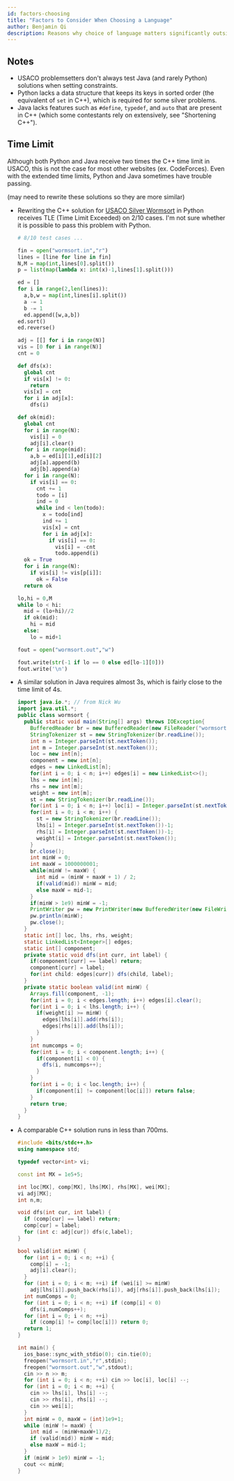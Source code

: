 ```yaml
---
id: factors-choosing
title: "Factors to Consider When Choosing a Language"
author: Benjamin Qi
description: Reasons why choice of language matters significantly outside of USACO Bronze.
---
```


## Notes

 - USACO problemsetters don't always test Java (and rarely Python) solutions when setting constraints.
 - Python lacks a data structure that keeps its keys in sorted order (the equivalent of `set` in C++), which is required for some silver problems.
 - Java lacks features such as `#define`, `typedef`, and `auto` that are present in C++ (which some contestants rely on extensively, see "Shortening C++"). 

## Time Limit

Although both Python and Java receive two times the C++ time limit in USACO, this is not the case for most other websites (ex. CodeForces). Even with the extended time limits, Python and Java sometimes have trouble passing.

(may need to rewrite these solutions so they are more similar)

  - Rewriting the C++ solution for [USACO Silver Wormsort](http://www.usaco.org/index.php?page=viewproblem2&cpid=992) in Python receives TLE (Time Limit Exceeded) on 2/10 cases. I'm not sure whether it is possible to pass this problem with Python.

    <spoiler title="Python3 8/10 Solution">

    ```py
    # 8/10 test cases ...

    fin = open("wormsort.in","r")
    lines = [line for line in fin]
    N,M = map(int,lines[0].split())
    p = list(map(lambda x: int(x)-1,lines[1].split()))

    ed = []
    for i in range(2,len(lines)):
      a,b,w = map(int,lines[i].split())
      a -= 1
      b -= 1
      ed.append([w,a,b])
    ed.sort()
    ed.reverse()

    adj = [[] for i in range(N)]
    vis = [0 for i in range(N)]
    cnt = 0

    def dfs(x):
      global cnt
      if vis[x] != 0:
        return
      vis[x] = cnt
      for i in adj[x]:
        dfs(i)

    def ok(mid):
      global cnt
      for i in range(N):
        vis[i] = 0
        adj[i].clear()
      for i in range(mid):
        a,b = ed[i][1],ed[i][2]
        adj[a].append(b)
        adj[b].append(a)
      for i in range(N):
        if vis[i] == 0:
          cnt += 1
          todo = [i]
          ind = 0
          while ind < len(todo):
            x = todo[ind] 
            ind += 1
            vis[x] = cnt
            for i in adj[x]:
              if vis[i] == 0:
                vis[i] = -cnt
                todo.append(i)
      ok = True
      for i in range(N):
        if vis[i] != vis[p[i]]:
          ok = False
      return ok

    lo,hi = 0,M
    while lo < hi:
      mid = (lo+hi)//2
      if ok(mid):
        hi = mid
      else:
        lo = mid+1

    fout = open("wormsort.out","w")

    fout.write(str(-1 if lo == 0 else ed[lo-1][0]))
    fout.write('\n')
    ```

    </spoiler>

  - A similar solution in Java requires almost 3s, which is fairly close to the time limit of 4s.

    <spoiler title="Java Solution">

    ```java
    import java.io.*; // from Nick Wu
    import java.util.*;
    public class wormsort {
      public static void main(String[] args) throws IOException{
        BufferedReader br = new BufferedReader(new FileReader("wormsort.in"));
        StringTokenizer st = new StringTokenizer(br.readLine());
        int n = Integer.parseInt(st.nextToken());
        int m = Integer.parseInt(st.nextToken());
        loc = new int[n];
        component = new int[n];
        edges = new LinkedList[n];
        for(int i = 0; i < n; i++) edges[i] = new LinkedList<>();
        lhs = new int[m];
        rhs = new int[m];
        weight = new int[m];
        st = new StringTokenizer(br.readLine());
        for(int i = 0; i < n; i++) loc[i] = Integer.parseInt(st.nextToken())-1;
        for(int i = 0; i < m; i++) {
          st = new StringTokenizer(br.readLine());
          lhs[i] = Integer.parseInt(st.nextToken())-1;
          rhs[i] = Integer.parseInt(st.nextToken())-1;
          weight[i] = Integer.parseInt(st.nextToken());
        }
        br.close();
        int minW = 0;
        int maxW = 1000000001;
        while(minW != maxW) {
          int mid = (minW + maxW + 1) / 2;
          if(valid(mid)) minW = mid;
          else maxW = mid-1;
        }
        if(minW > 1e9) minW = -1;
        PrintWriter pw = new PrintWriter(new BufferedWriter(new FileWriter("wormsort.out")));
        pw.println(minW);
        pw.close();
      }
      static int[] loc, lhs, rhs, weight;
      static LinkedList<Integer>[] edges;
      static int[] component;
      private static void dfs(int curr, int label) {
        if(component[curr] == label) return;
        component[curr] = label;
        for(int child: edges[curr]) dfs(child, label);
      }
      private static boolean valid(int minW) {
        Arrays.fill(component, -1);
        for(int i = 0; i < edges.length; i++) edges[i].clear();
        for(int i = 0; i < lhs.length; i++) {
          if(weight[i] >= minW) {
            edges[lhs[i]].add(rhs[i]);
            edges[rhs[i]].add(lhs[i]);
          }
        }
        int numcomps = 0;
        for(int i = 0; i < component.length; i++) {
          if(component[i] < 0) {
            dfs(i, numcomps++);
          }
        }
        for(int i = 0; i < loc.length; i++) {
          if(component[i] != component[loc[i]]) return false;
        }
        return true;
      }
    }
    ```

    </spoiler>

  - A comparable C++ solution runs in less than 700ms.

    <spoiler title="C++ Solution">

    ```cpp
    #include <bits/stdc++.h>
    using namespace std;

    typedef vector<int> vi;

    const int MX = 1e5+5;

    int loc[MX], comp[MX], lhs[MX], rhs[MX], wei[MX];
    vi adj[MX];
    int n,m; 

    void dfs(int cur, int label) {
      if (comp[cur] == label) return;
      comp[cur] = label;
      for (int c: adj[cur]) dfs(c,label);
    }

    bool valid(int minW) {
      for (int i = 0; i < n; ++i) {
        comp[i] = -1;
        adj[i].clear();
      }
      for (int i = 0; i < m; ++i) if (wei[i] >= minW)
        adj[lhs[i]].push_back(rhs[i]), adj[rhs[i]].push_back(lhs[i]);
      int numComps = 0;
      for (int i = 0; i < n; ++i) if (comp[i] < 0)
        dfs(i,numComps++);
      for (int i = 0; i < n; ++i) 
        if (comp[i] != comp[loc[i]]) return 0;
      return 1;
    }

    int main() {
      ios_base::sync_with_stdio(0); cin.tie(0);
      freopen("wormsort.in","r",stdin);
      freopen("wormsort.out","w",stdout);
      cin >> n >> m;
      for (int i = 0; i < n; ++i) cin >> loc[i], loc[i] --;
      for (int i = 0; i < m; ++i) {
        cin >> lhs[i], lhs[i] --;
        cin >> rhs[i], rhs[i] --;
        cin >> wei[i];
      }
      int minW = 0, maxW = (int)1e9+1;
      while (minW != maxW) {
        int mid = (minW+maxW+1)/2;
        if (valid(mid)) minW = mid;
        else maxW = mid-1;
      }
      if (minW > 1e9) minW = -1;
      cout << minW;
    }
    ```
    </spoiler>
